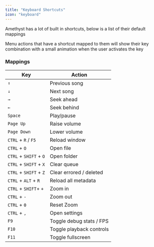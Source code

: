 ```yaml
--- 
title: "Keyboard Shortcuts"
icon: "keyboard"
---
```


Amethyst has a lot of built in shortcuts, below is a list of their default mappings

<Info>Menu actions that have a shortcut mapped to them will show their key combination with a small animation when the user activates the key </Info>

### Mappings

| Key                    | Action                   |
|------------------------|--------------------------|
| `↑`                    | Previous song            |
| `↓`                    | Next song                |
| `→`                    | Seek ahead               |
| `←`                    | Seek behind              |
| `Space`                | Play/pause               |
| `Page Up`              | Raise volume             |
| `Page Down`            | Lower volume             |
| `CTRL` + `R` / `F5`    | Reload window            |
| `CTRL` + `O`           | Open file                |
| `CTRL` + `SHIFT` + `O` | Open folder              |
| `CTRL` + `SHIFT` + `X` | Clear queue              |
| `CTRL` + `SHIFT` + `Z` | Clear errored / deleted  |
| `CTRL` + `ALT` + `R`   | Reload all metadata      |
| `CTRL` + `SHIFT`+  `+` | Zoom in                  |
| `CTRL` + `-`           | Zoom out                 |
| `CTRL` + `0`           | Reset Zoom               |
| `CTRL` + `,`           | Open settings            |
| `F9`                   | Toggle debug stats / FPS |
| `F10`                  | Toggle playback controls |
| `F11`                  | Toggle fullscreen        |